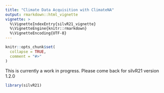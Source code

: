 ```yaml
---
title: "Climate Data Acquisition with ClimateNA"
output: rmarkdown::html_vignette
vignette: >
  %\VignetteIndexEntry{silvR21_vignette}
  %\VignetteEngine{knitr::rmarkdown}
  %\VignetteEncoding{UTF-8}
---
```


```r
knitr::opts_chunk$set(
  collapse = TRUE,
  comment = "#>"
)
```
This is currently a work in progress. Please come back for silvR21 version 1.2.0
```r
library(silvR21)


```
